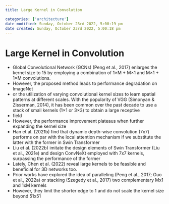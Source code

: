 ```yaml
---
title: Large Kernel in Convolution

categories: ['architecture']
date modified: Sunday, October 23rd 2022, 5:00:19 pm
date created: Sunday, October 23rd 2022, 5:00:18 pm
---
```


# Large Kernel in Convolution


- Global Convolutional Network (GCNs) (Peng et al., 2017) enlarges the kernel size to 15 by employing a combination of 1×M + M×1 and M×1 + 1×M convolutions.
- However, the proposed method leads to performance degradation on ImageNet
- or the utilization of varying convolutional kernel sizes to learn spatial patterns at different scales. With the popularity of VGG (Simonyan & Zisserman, 2014), it has been common over the past decade to use a stack of small kernels (1×1 or 3×3) to obtain a large receptive
- field
- However, the performance improvement plateaus when further expanding the kernel size
- Han et al. (2021b) find that dynamic depth-wise convolution (7x7) performs on par with the local attention mechanism if we substitute the latter with the former in Swin Transformer
- Liu et al. (2022b) imitate the design elements of Swin Transformer (Liu et al., 2021e) and design ConvNeXt employed with 7x7 kernels, surpassing the performance of the former
- Lately, Chen et al. (2022) reveal large kernels to be feasible and beneficial for 3D networks too.
- Prior works have explored the idea of paralleling (Peng et al., 2017; Guo et al., 2022a) or stacking (Szegedy et al., 2017) two complementary Mx1 and 1xM kernels
- However, they limit the shorter edge to 1 and do not scale the kernel size beyond 51x51



